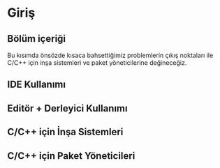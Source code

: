 # Giriş {-}

##  Bölüm içeriği {-}

Bu kısımda önsözde kısaca bahsettiğimiz problemlerin çıkış noktaları ile C/C++ için inşa sistemleri ve paket yöneticilerine değineceğiz.

## IDE Kullanımı {-}

## Editör + Derleyici Kullanımı {-}

## C/C++ için İnşa Sistemleri {-}

## C/C++ için Paket Yöneticileri {-}

